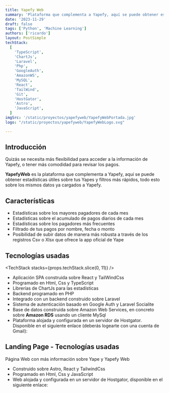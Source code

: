 ```yaml
---
title: Yapefy Web
summary: 'Plataforma que complementa a Yapefy, aquí se puede obtener estadísticas útiles sobre tus Yapes y filtros más rápidos, todo esto sobre los mismos datos ya cargados a Yapefy.'
date: '2023-11-29'
draft: false
tags: ['Python', 'Machine Learning']
authors: ['ricardo']
layout: PostSimple
techStack:
  [
    'TypeScript',
    'ChartJs',
    'Laravel',
    'Php',
    'GoogleAuth',
    'AmazonWS',
    'MySQL',
    'React',
    'TailWind',
    'Git',
    'HostGator',
    'Astro',
    'JavaScript',
  ]
imgSrc: '/static/proyectos/yapefyweb/YapefyWebPortada.jpg'
logo: "/static/proyectos/yapefyweb/YapefyWebLogo.svg"

---
```



<TOCInline toc={props.toc} asDisclosure />

## Introducción

<CImage src="/static/proyectos/yapefyweb/YapefyWebPortada.jpg" />

Quizás se necesita más flexibilidad para acceder a la información de Yapefy, o tener más comodidad para revisar los pagos.

**YapefyWeb** es la plataforma que complementa a Yapefy, aquí se puede obtener estadísticas útiles sobre tus Yapes y filtros más rápidos, todo esto sobre los mismos datos ya cargados a Yapefy.

## Características

- Estadísticas sobre los mayores pagadores de cada mes
- Estadísticas sobre el acumulado de pagos diarios de cada mes
- Estadísticas sobre los pagadores más frecuentes
- Filtrado de tus pagos por nombre, fecha o monto
- Posibilidad de subir datos de manera más robusta a través de los registros Csv o Xlsx que ofrece la app oficial de Yape

<CImage src="/static/proyectos/yapefyweb/PagoDiarioMes.jpg" />
<CImage src="/static/proyectos/yapefyweb/MaxPagadores.jpg" />
<CImage src="/static/proyectos/yapefyweb/FrecPagadores.jpg" />
<CImage src="/static/proyectos/yapefyweb/UpdateCua.jpg" />

## Tecnologías usadas

<TechStack stacks={props.techStack.slice(0, 11)} />
- Aplicación SPA construida sobre React y TailWindCss
- Programado en Html, Css y TypeScript
- Librerías de ChartJs para las estadísticas
- Backend programado en PHP
- Integrado con un backend construido sobre Laravel
- Sistema de autenticación basado en Google Auth y Laravel Socialite
- Base de datos construida sobre Amazon Web Services, en concreto sobre **Amazon RDS** usando un cliente MySql
- Plataforma alojada y configurada en un servidor de Hostgator. Disponible en el siguiente enlace (deberás logearte con una cuenta de Gmail): <CLink className="inline-block" href="https://yapefy.webprized.com/app" />

## Landing Page - Tecnologías usadas
Página Web con más información sobre Yape y Yapefy Web
<TechStack stacks={props.techStack.slice(7)} />
- Construido sobre Astro, React y TailwindCss
- Programado en Html, Css y JavaScript
- Web alojada y configurada en un servidor de Hostgator, disponible en el siguiente enlace: <CLink className="inline-block" href="https://yapefy.webprized.com" />